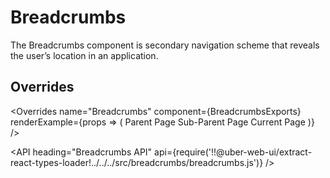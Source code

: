 <!--
Copyright (c) 2018-2019 Uber Technologies, Inc.

This source code is licensed under the MIT license found in the
LICENSE file in the root directory of this source tree.
-->





# Breadcrumbs

The Breadcrumbs component is secondary navigation scheme that reveals
the user’s location in an application.

<Example title="Breadcrumbs basic usage" path="breadcrumbs/basic.js">
  <BasicBreadcrumbs />
</Example>

## Overrides

<Overrides
  name="Breadcrumbs"
  component={BreadcrumbsExports}
  renderExample={props => (
    <Breadcrumbs overrides={props.overrides}>
      <Link href="#">Parent Page</Link>
      <Link href="#">Sub-Parent Page</Link>
      <span>Current Page</span>
    </Breadcrumbs>
  )}
/>

<API
  heading="Breadcrumbs API"
  api={require('!!@uber-web-ui/extract-react-types-loader!../../../src/breadcrumbs/breadcrumbs.js')}
/>
